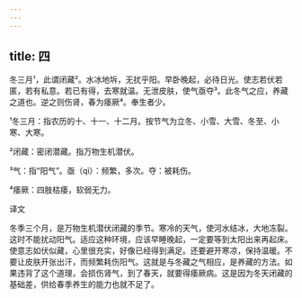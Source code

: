 ```yaml
---
---
---
```

title: 四
---




冬三月¹，此谓闭藏²。水冰地坼，无扰乎阳。早卧晚起，必待日光。使志若伏若匿，若有私意。若已有得，去寒就温。无泄皮肤，使气亟夺³。此冬气之应，养藏之道也。逆之则伤肾，春为痿厥⁴。奉生者少。

¹冬三月：指农历的十、十一、十二月。按节气为立冬、小雪、大雪、冬至、小寒、大寒。

²闭藏：密闭潜藏。指万物生机潜伏。

³气：指“阳气”。亟（qì）：频繁，多次。夺：被耗伤。

⁴痿厥：四肢枯痿，软弱无力。

译文

冬季三个月，是万物生机潜伏闭藏的季节。寒冷的天气，使河水结冰，大地冻裂。这时不能扰动阳气。适应这种环境，应该早睡晚起，一定要等到太阳出来再起床。使意志如伏似藏，心里很充实，好像已经得到满足。还要避开寒凉，保持温暖。不要让皮肤开张出汗，而频繁耗伤阳气。这就是与冬藏之气相应，是养藏的方法。如果违背了这个道理，会损伤肾气，到了春天，就要得痿厥病。这是因为冬天闭藏的基础差，供给春季养生的能力也就不足了。